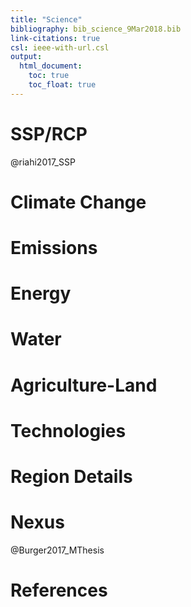 ```yaml
---
title: "Science"
bibliography: bib_science_9Mar2018.bib
link-citations: true
csl: ieee-with-url.csl
output:
  html_document:
    toc: true  
    toc_float: true 
---
```


# SSP/RCP

@riahi2017_SSP

# Climate Change

# Emissions

# Energy

# Water

# Agriculture-Land

# Technologies

# Region Details

# Nexus

@Burger2017_MThesis

# References